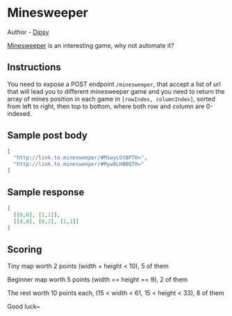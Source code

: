 # Minesweeper

Author - [Dipsy](https://github.com/dipsywong98)
 
[Minesweeper](https://www.google.com/search?q=minesweeper&rlz=1C1YTUH_zh-HKHK1048HK1048&oq=minesweeper&gs_lcrp=EgZjaHJvbWUqBwgAEAAYjwIyBwgAEAAYjwIyDwgBEC4YQxiDARixAxiKBTIHCAIQLhiABDIHCAMQABiABDIHCAQQLhiABDIGCAUQRRg8MgYIBhBFGDwyBggHEEUYQdIBCDUxMTlqMGo3qAIAsAIA&sourceid=chrome&ie=UTF-8#cobssid=s) is an interesting game, why not automate it?

## Instructions

You need to expose a POST endpoint `/minesweeper`, that accept a list of url that will lead you to different minesweeper game and you need to return the array of mines position in each game in `[rowIndex, columnIndex]`, sorted from left to right, then top to bottom, where both row and column are 0-indexed.

## Sample post body

```json
[
  "http://link.to.minesweeper/#MiwyLGtBPT0=",
  "http://link.to.minesweeper/#Myw0LHBBQT0="
]
```
## Sample response

```json
[
  [[0,0], [1,1]],
  [[0,0], [0,2], [1,1]]
]
```

## Scoring

Tiny map worth 2 points (width + height < 10), 5 of them

Beginner map worth 5 points (width == height == 9), 2 of them

The rest worth 10 points each, (15 < width < 61, 15 < height < 33), 8 of them

Good luck~
